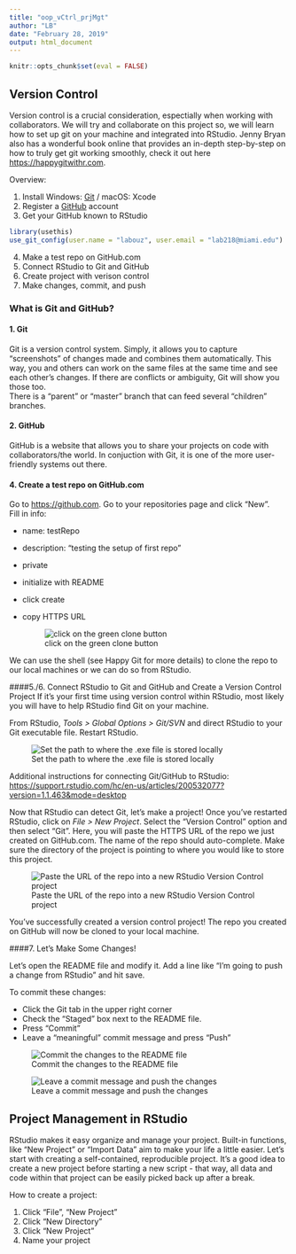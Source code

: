```yaml
---
title: "oop_vCtrl_prjMgt"
author: "LB"
date: "February 28, 2019"
output: html_document
---
```


```r
knitr::opts_chunk$set(eval = FALSE)
```

## Version Control
Version control is a crucial consideration, espectially when working with collaborators. We will try and collaborate on this project so, we will learn how to set up git on your machine and integrated into RStudio. Jenny Bryan also has a wonderful book online that provides an in-depth step-by-step on how to truly get git working smoothly, check it out here <https://happygitwithr.com>.  
  
  Overview:  

1. Install Windows: [Git](https://git-scm.com/) / macOS: Xcode
2. Register a [GitHub](https://github.com) account
3. Get your GitHub known to RStudio
```r
library(usethis)
use_git_config(user.name = "labouz", user.email = "lab218@miami.edu")
```
4. Make a test repo on GitHub.com
5. Connect RStudio to Git and GitHub
6. Create project with verison control
7. Make changes, commit, and push

### What is Git and GitHub?
#### 1. Git
Git is a version control system. Simply, it allows you to capture "screenshots" of changes made and combines them automatically. This way, you and others can work on the same files at the same time and see each other's changes. If there are conflicts or ambiguity, Git will show you those too.  
There is a "parent" or "master" branch that can feed several "children" branches. 

#### 2. GitHub
GitHub is a website that allows you to share your projects on code with collaborators/the world. In conjuction with Git, it is one of the more user-friendly systems out there.  

#### 4. Create a test repo on GitHub.com
Go to <https://github.com>. Go to your repositories page and click "New".  
  Fill in info:  
  
* name: testRepo
* description: "testing the setup of first repo"
* private
* initialize with README
* click create
* copy HTTPS URL  
  
  
  
  ![click on the green clone button](/Users/Layla/Documents/GitHub/lootedart/images/1_https.jpg)
  
  
We can use the shell (see Happy Git for more details) to clone the repo to our 
local machines or we can do so from RStudio.

####5./6. Connect RStudio to Git and GitHub and Create a Version Control Project
If it's your first time using version control within RStudio, most likely you will
have to help RStudio find Git on your machine.  

From RStudio, *Tools > Global Options > Git/SVN* and direct RStudio to your Git 
executable file. Restart RStudio.  
  

![Set the path to where the .exe file is stored locally](/Users/Layla/Documents/GitHub/lootedart/images/1_gitexe.jpg)
  
  
Additional instructions for connecting Git/GitHub to RStudio:  <https://support.rstudio.com/hc/en-us/articles/200532077?version=1.1.463&mode=desktop>

Now that RStudio can detect Git, let's make a project! Once you've restarted RStudio, click on 
*File > New Project*. Select the "Version Control" option and then select "Git". Here, you will paste the HTTPS URL of the repo we just created on GitHub.com. The name of the repo should auto-complete.
Make sure the directory of the project is pointing to where you would like to store this project.

![Paste the URL of the repo into a new RStudio Version Control project](/Users/Layla/Documents/GitHub/lootedart/images/1_newproj.jpg)
  
  You've successfully created a version control project! The repo you created on
  GitHub will now be cloned to your local machine. 


####7. Let's Make Some Changes!

Let's open the README file and modify it. Add a line like "I'm going to push a change from RStudio"
and hit save.   
  
  To commit these changes:  
  
  * Click the Git tab in the upper right corner
  * Check the "Staged" box next to the README file.
  * Press "Commit"
  * Leave a "meaningful" commit message and press "Push"
  
  ![Commit the changes to the README file](/Users/Layla/Documents/GitHub/lootedart/images/1_commit.jpg)

  ![Leave a commit message and push the changes](/Users/Layla/Documents/GitHub/lootedart/images/1_push.jpg)

## Project Management in RStudio

RStudio makes it easy organize and manage your project. Built-in functions, like "New Project" or "Import Data" aim to make your life a little easier. Let's start with creating a self-contained, reproducible project. It's a good idea to create a new project before starting a new script - that way, all data and code within that project can be easily picked back up after a break.

 How to create a project:

1. Click "File", "New Project"
2. Click "New Directory"
3. Click "New Project"
4. Name your project


